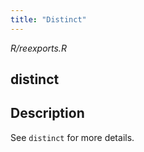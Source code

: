 ```yaml
---
title: "Distinct"
---
```


*R/reexports.R*

## distinct

## Description
See `distinct` for more details. 










